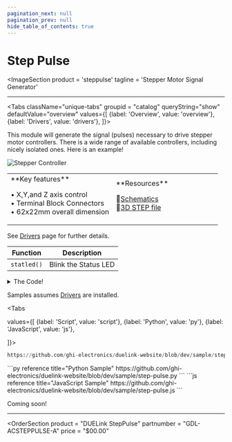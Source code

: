 ```yaml
---
pagination_next: null
pagination_prev: null
hide_table_of_contents: true
---
```



# Step Pulse

<ImageSection
    product = 'steppulse'
    tagline = 'Stepper Motor Signal Generator'
></ImageSection>

---

<Tabs className="unique-tabs" groupid = "catalog" queryString="show" defaultValue="overview"
  values={[
    {label: 'Overview', value: 'overview'},
    {label: 'Drivers', value: 'drivers'},
  ]}>

<TabItem value="overview">
This module will generate the signal (pulses) necessary to drive stepper motor controllers. There is a wide range of available controllers, including nicely isolated ones. Here is an example!

![Stepper Controller](pathname:///img/stepper-controller.jpg)

<table><td width='50%'>
**Key features**

• X,Y,and Z axis control<br/>
• Terminal Block Connectors<br/>
• 62x22mm overall dimension<br/>

</td><td width='50%'>
**Resources**

📄[Schematics](pathname:///sch/gdl-acsteppulse-a.pdf)<br/>
🔩[3D STEP file](pathname:///3d/gdl-acsteppulse-a.step)<br/>

</td></table>
</TabItem>

<TabItem value="drivers">

See [Drivers](../../engine/drivers) page for further details.

| Function | Description          |
| -------- | -------------------- |
| `statled()`  | Blink the Status LED |

<details>
  <summary>The Code!</summary>



```py reference title="Step Pulse Driver"
https://github.com/ghi-electronics/duelink-website/blob/dev/driver/step-pulse.txt
```

</details>
</TabItem>

<TabItem value="samples">

Samples assumes [Drivers](../../engine/drivers) are installed.

<Tabs

  values={[
    {label: 'Script', value: 'script'},
    {label: 'Python', value: 'py'},
    {label: 'JavaScript', value: 'js'},

]}>

<TabItem value="script">

```py reference title="Script Sample"
https://github.com/ghi-electronics/duelink-website/blob/dev/sample/step-pulse.txt
```
</TabItem>

<TabItem value="py">
```py reference title="Python Sample"
https://github.com/ghi-electronics/duelink-website/blob/dev/sample/step-pulse.py
```
</TabItem>

<TabItem value="js">
```js reference title="JavaScript Sample"
https://github.com/ghi-electronics/duelink-website/blob/dev/sample/step-pulse.js
```

</TabItem>

</Tabs>

</TabItem>

<TabItem value="projects">Coming soon!</TabItem>

</Tabs>

---

<OrderSection
    product = "DUELink StepPulse"
    partnumber = "GDL-ACSTEPPULSE-A"
    price = "$00.00"
></OrderSection>
